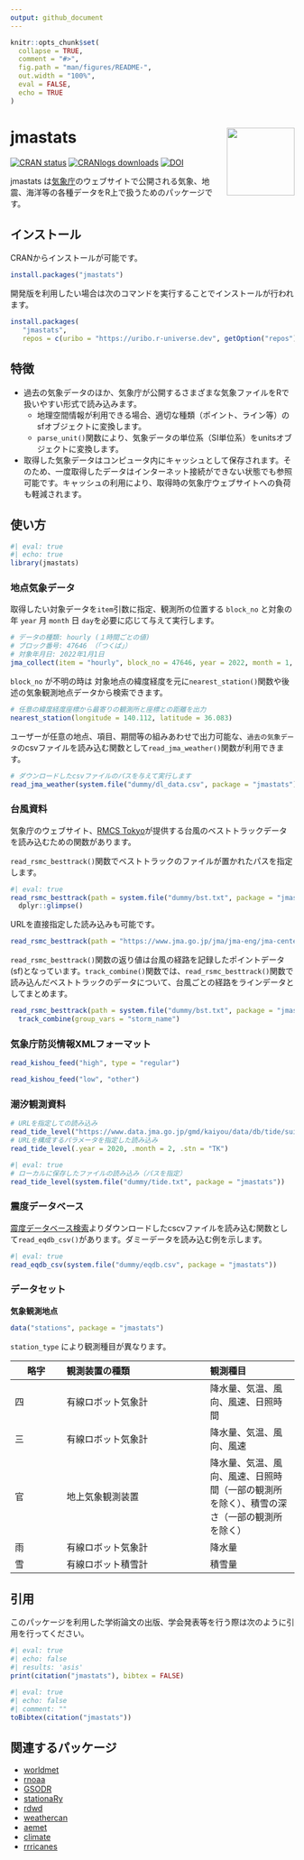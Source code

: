 ```yaml
---
output: github_document
---
```


<!-- README.md is generated from README.Rmd. Please edit that file -->

```r
knitr::opts_chunk$set(
  collapse = TRUE,
  comment = "#>",
  fig.path = "man/figures/README-",
  out.width = "100%",
  eval = FALSE,
  echo = TRUE
)
```

# jmastats <img src="man/figures/logo.png" align="right" width="120px" />

<!-- badges: start -->
[![CRAN status](https://www.r-pkg.org/badges/version/jmastats)](https://CRAN.R-project.org/package=jmastats)
[![CRANlogs downloads](https://cranlogs.r-pkg.org/badges/grand-total/jmastats)](https://cran.r-project.org/package=jmastats)
[![DOI](https://zenodo.org/badge/515892382.svg)](https://zenodo.org/badge/latestdoi/515892382)
<!-- badges: end -->

jmastats は[気象庁](https://www.jma.go.jp/jma/index.html)のウェブサイトで公開される気象、地震、海洋等の各種データをR上で扱うためのパッケージです。

## インストール

CRANからインストールが可能です。

``` r
install.packages("jmastats")
```

開発版を利用したい場合は次のコマンドを実行することでインストールが行われます。

``` r
install.packages(
   "jmastats", 
   repos = c(uribo = "https://uribo.r-universe.dev", getOption("repos")))
```

## 特徴

- 過去の気象データのほか、気象庁が公開するさまざまな気象ファイルをRで扱いやすい形式で読み込みます。
    - 地理空間情報が利用できる場合、適切な種類（ポイント、ライン等）のsfオブジェクトに変換します。
    - `parse_unit()`関数により、気象データの単位系（SI単位系）をunitsオブジェクトに変換します。
- 取得した気象データはコンピュータ内にキャッシュとして保存されます。そのため、一度取得したデータはインターネット接続ができない状態でも参照可能です。キャッシュの利用により、取得時の気象庁ウェブサイトへの負荷も軽減されます。

## 使い方

```r
#| eval: true
#| echo: true
library(jmastats)
```

### 地点気象データ

取得したい対象データを`item`引数に指定、観測所の位置する `block_no` と対象の年 `year` 月 `month` 日 `day`を必要に応じて与えて実行します。

```r
# データの種類: hourly (１時間ごとの値)
# ブロック番号: 47646 （「つくば」）
# 対象年月日: 2022年1月1日
jma_collect(item = "hourly", block_no = 47646, year = 2022, month = 1, day = 1)
```

`block_no` が不明の時は 対象地点の緯度経度を元に`nearest_station()`関数や後述の気象観測地点データから検索できます。

```r
# 任意の緯度経度座標から最寄りの観測所と座標との距離を出力
nearest_station(longitude = 140.112, latitude = 36.083)
```

ユーザーが任意の地点、項目、期間等の組みあわせで出力可能な、`過去の気象データ`のcsvファイルを読み込む関数として`read_jma_weather()`関数が利用できます。

```r
# ダウンロードしたcsvファイルのパスを与えて実行します
read_jma_weather(system.file("dummy/dl_data.csv", package = "jmastats"))
```

### 台風資料

気象庁のウェブサイト、[RMCS Tokyo](https://www.jma.go.jp/jma/jma-eng/jma-center/rsmc-hp-pub-eg/trackarchives.html)が提供する台風のベストトラックデータを読み込むための関数があります。

`read_rsmc_besttrack()`関数でベストトラックのファイルが置かれたパスを指定します。

```r
#| eval: true
read_rsmc_besttrack(path = system.file("dummy/bst.txt", package = "jmastats")) |> 
  dplyr::glimpse()
```

URLを直接指定した読み込みも可能です。

```r
read_rsmc_besttrack(path = "https://www.jma.go.jp/jma/jma-eng/jma-center/rsmc-hp-pub-eg/Besttracks/bst2023.txt")
```

`read_rsmc_besttrack()`関数の返り値は台風の経路を記録したポイントデータ(sf)となっています。`track_combine()`関数では、`read_rsmc_besttrack()`関数で読み込んだベストトラックのデータについて、台風ごとの経路をラインデータとしてまとめます。

```r
read_rsmc_besttrack(path = system.file("dummy/bst.txt", package = "jmastats")) |> 
  track_combine(group_vars = "storm_name")
```

### 気象庁防災情報XMLフォーマット

```r
read_kishou_feed("high", type = "regular")

read_kishou_feed("low", "other")
```

### 潮汐観測資料


```r
# URLを指定しての読み込み
read_tide_level("https://www.data.jma.go.jp/gmd/kaiyou/data/db/tide/suisan/txt/2020/TK.txt")
# URLを構成するパラメータを指定した読み込み
read_tide_level(.year = 2020, .month = 2, .stn = "TK")
```

```r
#| eval: true
# ローカルに保存したファイルの読み込み（パスを指定）
read_tide_level(system.file("dummy/tide.txt", package = "jmastats"))
```


### 震度データベース

[震度データベース検索](https://www.data.jma.go.jp/svd/eqdb/data/shindo/index.html)よりダウンロードしたcscvファイルを読み込む関数として`read_eqdb_csv()`があります。ダミーデータを読み込む例を示します。

```r
#| eval: true
read_eqdb_csv(system.file("dummy/eqdb.csv", package = "jmastats"))
```

### データセット

**気象観測地点**

```r
data("stations", package = "jmastats")
```

`station_type` により観測種目が異なります。

| 略字 | 観測装置の種類 | 観測種目 |
|------|:---------------|:---------|
| 四   | 有線ロボット気象計 | 降水量、気温、風向、風速、日照時間 |
| 三   | 有線ロボット気象計 | 降水量、気温、風向、風速 |
| 官   | 地上気象観測装置 | 降水量、気温、風向、風速、日照時間（一部の観測所を除く）、積雪の深さ（一部の観測所を除く） |
| 雨   | 有線ロボット気象計 | 降水量 |
| 雪   | 有線ロボット積雪計 | 積雪量 |

## 引用

このパッケージを利用した学術論文の出版、学会発表等を行う際は次のように引用を行ってください。

```r
#| eval: true
#| echo: false
#| results: 'asis'
print(citation("jmastats"), bibtex = FALSE)
```

```r
#| eval: true
#| echo: false
#| comment: ""
toBibtex(citation("jmastats"))
```


## 関連するパッケージ

- [worldmet](https://cran.r-project.org/package=worldmet)
- [rnoaa](https://cran.r-project.org/package=rnoaa)
- [GSODR](https://cran.r-project.org/package=GSODR)
- [stationaRy](https://cran.r-project.org/package=stationaRy)
- [rdwd](https://cran.r-project.org/package=rdwd)
- [weathercan](https://github.com/ropensci/weathercan)
- [aemet](https://github.com/SevillaR/aemet)
- [climate](https://github.com/bczernecki/climate)
- [rrricanes](https://github.com/ropensci/rrricanes)

